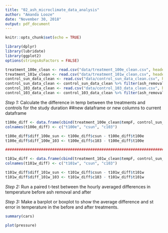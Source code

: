 ```yaml
---
title: "02_ash_microclimate_data_analysis"
author: "Amanda Looze"
date: "November 30, 2018"
output: pdf_document
---
```


```r
knitr::opts_chunk$set(echo = TRUE)
```

```r
library(dplyr)
library(lubridate)
library(ggplot2)
options(stringsAsFactors = FALSE)

treatment_100e_clean <- read.csv("data/treatment_100e_clean.csv", header = T)
treatment_101w_clean <- read.csv("data/treatment_101w_clean.csv", header = T)
control_sun_data_clean <- read.csv("data/control_sun_data_clean.csv", header = T)
control_sun_data_clean <- control_sun_data_clean %>% filter(ash_removal != "during_removal")
control_103_data_clean <- read.csv("data/control_103_data_clean.csv", header = T)
control_103_data_clean <- control_103_data_clean %>% filter(ash_removal != "during_removal")
```
*Step 1:* Calculate the difference in temp between the treatments and controls for the study duration 
##new dataframe or new columns to current dataframe
```r
t100e_diff <- data.frame(cbind(treatment_100e_clean$tempF, control_sun_data_clean$tempF, control_103_data_clean$tempF))
colnames(t100e_diff) <- c("t100e", "csun", "c103")

t100e_diff$diff_100e_sun <- t100e_diff$csun - t100e_diff$t100e
t100e_diff$diff_100e_103 <- t100e_diff$c103 - t100e_diff$t100e

##############################################################################

t101w_diff <- data.frame(cbind(treatment_101w_clean$tempF, control_sun_data_clean$tempF, control_103_data_clean$tempF))
colnames(t101w_diff) <- c("t101w", "csun", "c103")

t101w_diff$diff_101w_sun <- t101w_diff$csun - t101w_diff$t101w
t101w_diff$diff_101w_103 <- t101w_diff$c103 - t101w_diff$t101w
```

*Step 2:* Run a paired t-test between the hourly averaged differences in temperature before ash removal and after 

*Step 3:* Make a barplot or boxplot to show the average difference and st error in temperature in the before and after treatments. 
```r
summary(cars)
```

```r
plot(pressure)
```

